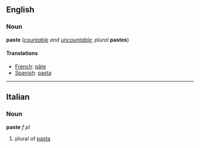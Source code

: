 ==English==
===Noun===
'''paste''' (''[[countable]] and [[uncountable]]''; ''plural'' '''pastes''')
====Translations====
*[[French]]: [[pâte]]
*[[Spanish]]: [[pasta]]

----

==Italian==
===Noun===
'''paste''' ''f pl''

# plural of [[pasta]]